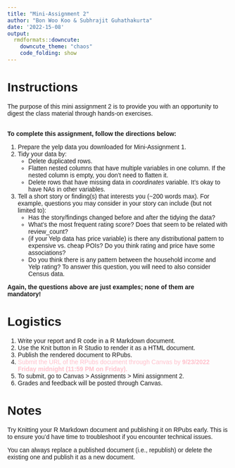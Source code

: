 ```yaml
---
title: "Mini-Assignment 2"
author: "Bon Woo Koo & Subhrajit Guhathakurta"
date: '2022-15-08'
output:
  rmdformats::downcute:
    downcute_theme: "chaos"
    code_folding: show
---
```


<style type="text/css">
  body{
  font-family: Arial;
  }
</style>

# Instructions
The purpose of this mini assignment 2 is to provide you with an opportunity to digest the class material through hands-on exercises. 
<br><br>

**To complete this assignment, follow the directions below:**  

1. Prepare the yelp data you downloaded for Mini-Assignment 1.
2. Tidy your data by:
   * Delete duplicated rows.
   * Flatten nested columns that have multiple variables in one column. If the nested column is empty, you don't need to flatten it.
    * Delete rows that have missing data in *coordinates* variable. It's okay to have NAs in other variables.
3. Tell a short story or finding(s) that interests you (~200 words max). For example, questions you may consider in your story can include (but not limited to):
   * Has the story/findings changed before and after the tidying the data?
   * What's the most frequent rating score? Does that seem to be related with review_count?
   * (if your Yelp data has price variable) is there any distributional pattern to expensive vs. cheap POIs? Do you think rating and price have some associations?
   * Do you think there is any pattern between the household income and Yelp rating? To answer this question, you will need to also consider Census data. 
  
**Again, the questions above are just examples; none of them are mandatory!**


# Logistics
1. Write your report and R code in a R Markdown document. 
2. Use the Knit button in R Studio to render it as a HTML document.
3. Publish the rendered document to RPubs.
4. <font color="pink">Submit the URL of the RPubs document through Canvas by **9/23/2022 Friday midnight (11:59 PM on Friday).** </font>
5. To submit, go to Canvas > Assignments > Mini assignment 2.
6. Grades and feedback will be posted through Canvas.



    
# Notes
Try Knitting your R Markdown document and publishing it on RPubs early. This is to ensure you'd have time to troubleshoot if you encounter technical issues.

You can always replace a published document (i.e., republish) or delete the existing one and publish it as a new document. 